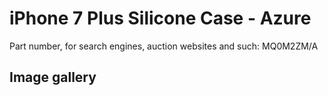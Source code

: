 
# iPhone 7 Plus Silicone Case - Azure

Part number, for search engines, auction websites and such: MQ0M2ZM/A

## Image gallery

<div style={{ width: '100%', maxWidth: '768px' }}>
<GalleryComponent
    images={[
      {
        original: "/everysource/MQ0M2.webp",
        thumbnail: "/everypreview/MQ0M2.webp",
      },
      {
        original: "/everysource/MQ0M2_AV1_GOLD.webp",
        thumbnail: "/everypreview/MQ0M2_AV1_GOLD.webp",
      },
      {
        original: "/everysource/MQ0M2_AV1_JET_BLACK.webp",
        thumbnail: "/everypreview/MQ0M2_AV1_JET_BLACK.webp",
      },
      {
        original: "/everysource/MQ0M2_AV1_RED.webp",
        thumbnail: "/everypreview/MQ0M2_AV1_RED.webp",
      },
      {
        original: "/everysource/MQ0M2_AV1_SILVER.webp",
        thumbnail: "/everypreview/MQ0M2_AV1_SILVER.webp",
      },
      {
        original: "/everysource/MQ0M2_AV2.webp",
        thumbnail: "/everypreview/MQ0M2_AV2.webp",
      }
    ]}
  />
</div>